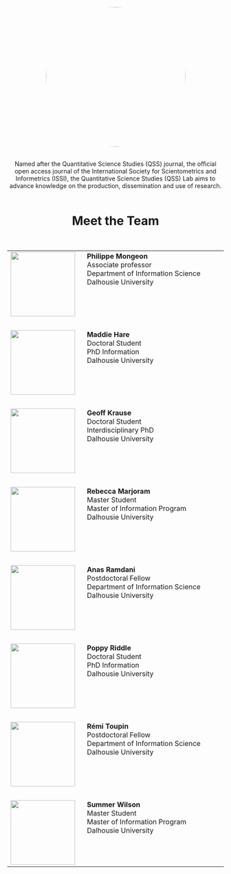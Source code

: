 
<div style="text-align: center;">
  <img src="images/image.jpg" width="325px" style="border-radius: 70%;">
  <br><br>

Named after the Quantitative Science Studies (QSS) journal, the official open access journal of the International Society for Scientometrics and Informetrics (ISSI), the Quantitative Science Studies (QSS) Lab aims to advance knowledge on the production, dissemination and use of research.
<br><br>
</div>



<h1 style="text-align: center;">Meet the Team</h2>
<br>
<table>
  <tr>
    <td style="width:180px;vertical-align: top;">![](images/pmongeon.jpg){width="150px"}</td>
    <td style="width:620px;vertical-align: top;">
**Philippe Mongeon**<br>
Associate professor<br>Department of Information Science<br>Dalhousie University
<div style="height: 10px"></div>
<div style="display: flex; gap: 20px; justify-content: left;">
  <a href="https://pmongeon.github.io" target="_blank" style="text-decoration: none;">
    <i class="fa-solid fa-globe" style="font-size: 24px; color: #0077b5;"></i>
  </a>
  <a href="https://www.linkedin.com/in/philippe-mongeon/" target="_blank" style="text-decoration: none;">
    <i class="fab fa-linkedin" style="font-size: 24px; color: #0077b5;"></i>
  </a>
  <a href="https://orcid.org/0000-0003-1021-059X" target="_blank" style="text-decoration: none;">
    <i class="fab fa-orcid" style="font-size: 24px; color: #0077b5;"></i>
  </a>
</div>
</td>
  </tr>
  <tr><td style="height:"15px"><br></td></tr>
  <tr>
    <td>![](images/mhare.jpeg){width="150px"}</td>
    <td style="width:620px;vertical-align: top;">
        **Maddie Hare**<br>
        Doctoral Student<br>PhD Information<br>Dalhousie University
    </td>
  </tr>
  <tr><td style="height:"15px"><br></td></tr>
  <tr>
    <td>![](images/gkrause.png){width="150px"}</td>
    <td style="width:620px;vertical-align: top;">
    **Geoff Krause**<br>
    Doctoral Student<br>Interdisciplinary PhD<br>Dalhousie University
    </td>
  </tr>
  <tr><td style="height:"15px"><br></td></tr>
  <tr>
    <td>![](images/rmarjoram.jpg){width="150px"}</td>
    <td style="width:620px;vertical-align: top;">
    **Rebecca Marjoram**<br>
    Master Student<br>Master of Information Program<br>Dalhousie University
    </td>
  </tr>
  <tr><td style="height:"15px"><br></td></tr>
  <tr>
    <td>![](images/avatar.jpg){width="150px"}</td>
    <td style="width:620px;vertical-align: top;">
    **Anas Ramdani**<br>
    Postdoctoral Fellow<br>Department of Information Science<br>Dalhousie University
    </td>
  </tr>
  <tr><td style="height:"15px"><br></td></tr>
  <tr>
    <td>![](images/priddle.jpg){width="150px"}</td>
    <td style="width:620px;vertical-align: top;">
    **Poppy Riddle**<br>
    Doctoral Student<br>PhD Information<br>Dalhousie University    
    </td>
  </tr>
  <tr><td style="height:"15px"><br></td></tr>
  <tr>
    <td>![](images/rtoupin.jpg){width="150px"}</td>
    <td style="width:620px;vertical-align: top;">
    **Rémi Toupin**<br>
    Postdoctoral Fellow<br>Department of Information Science<br>Dalhousie University
    </td>
  </tr>
  <tr><td style="height:"15px"><br></td></tr>
  <tr>
    <td>![](images/swilson.jpg){width="150px"}</td>
    <td style="width:620px;vertical-align: top;">
    **Summer Wilson**<br>
    Master Student<br>Master of Information Program<br>Dalhousie University
    </td>
  </tr>
</table>
